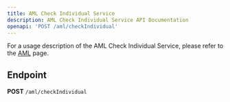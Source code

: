 ```yaml
---
title: AML Check Individual Service
description: AML Check Individual Service API Documentation
openapi: 'POST /aml/checkIndividual'
---
```


For a usage description of the AML Check Individual Service, please refer to the [AML](/essentials/aml) page.

## Endpoint

**POST** `/aml/checkIndividual`

